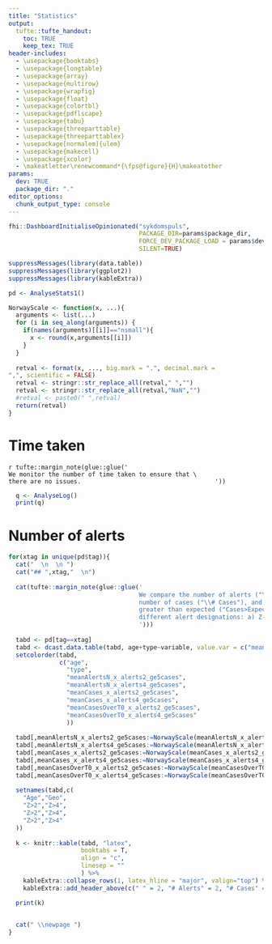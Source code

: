 ```yaml
---
title: "Statistics"
output:
  tufte::tufte_handout:
    toc: TRUE
    keep_tex: TRUE
header-includes:
  - \usepackage{booktabs}
  - \usepackage{longtable}
  - \usepackage{array}
  - \usepackage{multirow}
  - \usepackage{wrapfig}
  - \usepackage{float}
  - \usepackage{colortbl}
  - \usepackage{pdflscape}
  - \usepackage{tabu}
  - \usepackage{threeparttable}
  - \usepackage{threeparttablex}
  - \usepackage[normalem]{ulem}
  - \usepackage{makecell}
  - \usepackage{xcolor}
  - \makeatletter\renewcommand*{\fps@figure}{H}\makeatother
params:
  dev: TRUE
  package_dir: "."
editor_options: 
  chunk_output_type: console
---
```


```r
fhi::DashboardInitialiseOpinionated("sykdomspuls",
                                    PACKAGE_DIR=params$package_dir,
                                    FORCE_DEV_PACKAGE_LOAD = params$dev,
                                    SILENT=TRUE)

suppressMessages(library(data.table))
suppressMessages(library(ggplot2))
suppressMessages(library(kableExtra))

pd <- AnalyseStats1()

NorwayScale <- function(x, ...){
  arguments <- list(...)
  for (i in seq_along(arguments)) {
    if(names(arguments)[[i]]=="nsmall"){
      x <- round(x,arguments[[i]])
    }
  }
    
  retval <- format(x, ..., big.mark = ".", decimal.mark = 
",", scientific = FALSE) 
  retval <- stringr::str_replace_all(retval," ","")
  retval <- stringr::str_replace_all(retval,"NaN","")
  #retval <- paste0(" ",retval)
  return(retval)
}

```

\newpage

# Time taken

`r tufte::margin_note(glue::glue('
                                    We monitor the number of time taken to ensure that \
                                    there are no issues.
                                    '))`

```r
  q <- AnalyseLog()
  print(q)
```

\newpage

# Number of alerts

```r
for(xtag in unique(pd$tag)){
  cat("  \n  \n ")
  cat("## ",xtag,"  \n")
  
  cat(tufte::margin_note(glue::glue('
                                    We compare the number of alerts ("\\# Alerts"), \
                                    number of cases ("\\# Cases"), and number of cases \
                                    greater than expected ("Cases>Expected") under two \
                                    different alert designations: a) Z-score>2, and b) Z-score>4
                                    ')))
  
  tabd <- pd[tag==xtag]
  tabd <- dcast.data.table(tabd, age+type~variable, value.var = c("meanAlertsN","meanCases","meanCasesOverT0"))
  setcolorder(tabd,
              c("age",
                "type",
                "meanAlertsN_x_alerts2_ge5cases",
                "meanAlertsN_x_alerts4_ge5cases",
                "meanCases_x_alerts2_ge5cases",
                "meanCases_x_alerts4_ge5cases",
                "meanCasesOverT0_x_alerts2_ge5cases",
                "meanCasesOverT0_x_alerts4_ge5cases"
                ))
  
  tabd[,meanAlertsN_x_alerts2_ge5cases:=NorwayScale(meanAlertsN_x_alerts2_ge5cases, nsmall=1)]
  tabd[,meanAlertsN_x_alerts4_ge5cases:=NorwayScale(meanAlertsN_x_alerts4_ge5cases, nsmall=1)]
  tabd[,meanCases_x_alerts2_ge5cases:=NorwayScale(meanCases_x_alerts2_ge5cases, nsmall=0)]
  tabd[,meanCases_x_alerts4_ge5cases:=NorwayScale(meanCases_x_alerts4_ge5cases, nsmall=0)]
  tabd[,meanCasesOverT0_x_alerts2_ge5cases:=NorwayScale(meanCasesOverT0_x_alerts2_ge5cases, nsmall=0)]
  tabd[,meanCasesOverT0_x_alerts4_ge5cases:=NorwayScale(meanCasesOverT0_x_alerts4_ge5cases, nsmall=0)]
  
  setnames(tabd,c(
    "Age","Geo",
    "Z>2","Z>4",
    "Z>2","Z>4",
    "Z>2","Z>4"
  ))
  
  k <- knitr::kable(tabd, "latex",
                    booktabs = T,
                    align = "c",
                    linesep = ""
                    ) %>%
    kableExtra::collapse_rows(1, latex_hline = "major", valign="top") %>%
    kableExtra::add_header_above(c(" " = 2, "# Alerts" = 2, "# Cases" = 2, "Cases>Expected"=2))

  print(k)
  

  cat(" \\newpage ")
}

```


